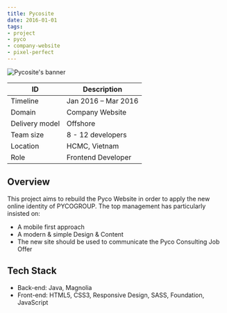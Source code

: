 ```yaml
---
title: Pycosite
date: 2016-01-01
tags:
- project
- pyco
- company-website
- pixel-perfect
---
```


![Pycosite's banner](./banner.png)

ID | Description
---|------------
Timeline | Jan 2016 – Mar 2016
Domain | Company Website
Delivery model | Offshore
Team size | 8 - 12 developers
Location | HCMC, Vietnam
Role | Frontend Developer

## Overview
This project aims to rebuild the Pyco Website in order to apply the new online identity of PYCOGROUP.
The top management has particularly insisted on:
- A mobile first approach
- A modern & simple Design & Content
- The new site should be used to communicate the Pyco Consulting Job Offer

## Tech Stack
- Back-end: Java, Magnolia
- Front-end: HTML5, CSS3, Responsive Design, SASS, Foundation, JavaScript
